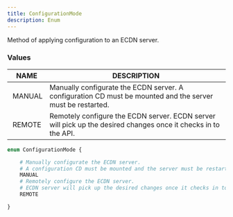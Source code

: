 ```yaml
---
title: ConfigurationMode
description: Enum
---
```


Method of applying configuration to an ECDN server.

### Values

| NAME | DESCRIPTION |
| - | - |
| MANUAL | Manually configurate the ECDN server. A configuration CD must be mounted and the server must be restarted. |
| REMOTE | Remotely configure the ECDN server. ECDN server will pick up the desired changes once it checks in to the API. |
	
```graphql
enum ConfigurationMode {

	# Manually configurate the ECDN server.
	# A configuration CD must be mounted and the server must be restarted.
	MANUAL
	# Remotely configure the ECDN server.
	# ECDN server will pick up the desired changes once it checks in to the API.
	REMOTE

}
```

